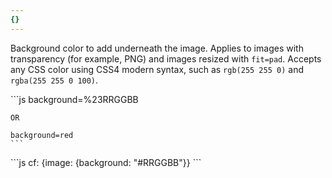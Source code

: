 ```yaml
---
{}
---
```


Background color to add underneath the image. Applies to images with transparency (for example, PNG) and images resized with `fit=pad`. Accepts any CSS color using CSS4 modern syntax, such as `rgb(255 255 0)` and `rgba(255 255 0 100)`.

<Tabs>
  <TabItem label="URL format">
    ```js
    background=%23RRGGBB

    OR

    background=red
    ```
  </TabItem>
  <TabItem label="Workers">
  ```js
  cf: {image: {background: "#RRGGBB"}}
  ```
  </TabItem>
</Tabs>
